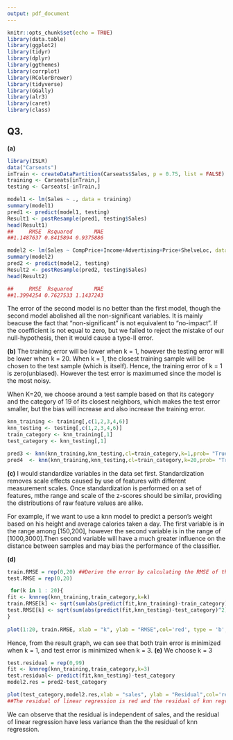 ```yaml
---
output: pdf_document
---
```


```r
knitr::opts_chunk$set(echo = TRUE)
library(data.table)
library(ggplot2)
library(tidyr)
library(dplyr)
library(ggthemes)
library(corrplot)
library(RColorBrewer)
library(tidyverse)
library(GGally)
library(alr3)
library(caret)
library(class)
```

## Q3.

__(a)__

```r
library(ISLR)
data("Carseats")
inTrain <- createDataPartition(Carseats$Sales, p = 0.75, list = FALSE)
training <- Carseats[inTrain,]
testing <- Carseats[-inTrain,]

model1 <- lm(Sales ~ ., data = training)
summary(model1)
pred1 <- predict(model1, testing)
Result1 <- postResample(pred1, testing$Sales)
head(Result1)
##     RMSE  Rsquared       MAE 
##1.1487637 0.8415894 0.9375886 

model2 <- lm(Sales ~ CompPrice+Income+Advertising+Price+ShelveLoc, data = training)
summary(model2)
pred2 <- predict(model2, testing)
Result2 <- postResample(pred2, testing$Sales)
head(Result2)

##     RMSE  Rsquared       MAE 
##1.3994254 0.7627533 1.1437243 

```

The error of the second model is no better than the first model, though the 
second model abolished all the non-significant variables. It is mainly beacuse
 the fact that "non-significant" is not equivalent to "no-impact". If the 
coefficient is not equal to zero, but we failed to reject the mistake of our
null-hypothesis, then it would cause a type-II error.

__(b)__
The training error will be lower when k = 1, however the testing error will be 
lower when k = 20. 
When k = 1, the closest training sample will be chosen to the test sample
(which is itself). Hence, the training error of k = 1 is zero(unbiased).
However the test error is maximumed since the model is the most noisy.

When K=20, we choose around a test sample based on that its category and the 
category of 19 of its closest neighbors, which makes the test error smaller, 
but the bias will increase and also increase the training error.

```r
knn_training <- training[,c(1,2,3,4,6)]
knn_testing <- testing[,c(1,2,3,4,6)]
train_category <- knn_training[,1]
test_category <- knn_testing[,1]

pred3 <- knn(knn_training,knn_testing,cl=train_category,k=1,prob= "True")
pred4  <- knn(knn_training,knn_testing,cl=train_category,k=20,prob= "True")
```

__(c)__
I would standardize variables in the data set first. Standardization removes 
scale effects caused by use of features with different measurement scales.
Once standardization is performed on a set of features, mthe range and scale of 
the z-scores should be similar, providing the distributions of raw feature
values are alike.

For example, if we want to use a knn model to predict a person's weight based on 
his height and average calories taken a day. The first variable is in the range among
[150,200], however the second variable is in the range of [1000,3000].Then second 
variable will have a much greater influence on the distance between samples and
may bias the performance of the classifier.

__(d)__

```r
train.RMSE = rep(0,20) ##Derive the error by calculating the RMSE of the regression
test.RMSE = rep(0,20)

 for(k in 1 : 20){
fit <- knnreg(knn_training,train_category,k=k)
train.RMSE[k] <- sqrt(sum(abs(predict(fit,knn_training)-train_category)^2)/length(train_category))
test.RMSE[k] <- sqrt(sum(abs(predict(fit,knn_testing)-test_category)^2)/length(test_category))
}
 
plot(1:20, train.RMSE, xlab = "k", ylab = "RMSE",col='red', type = 'b', ylim = c(0,4))+points(1:20, test.RMSE, col='blue', type = 'b')

```
Hence, from the result graph, we can see that both train error is
minimized when k = 1, and test error is minimized when k = 3.
__(e)__
We choose k = 3
```r
test.residual = rep(0,99)
fit <- knnreg(knn_training,train_category,k=3)
test.residual<- predict(fit,knn_testing)-test_category
model2.res = pred2-test_category

plot(test_category,model2.res,xlab = "sales", ylab = "Residual",col='red', ylim = c(-4,4))+points(test_category,test.residual,col='blue') 
##The residual of linear regression is red and the residual of knn regression is blue
```
We can observe that the residual is independent of sales, and the residual of 
linear regression have less variance than the the residual of knn regression.